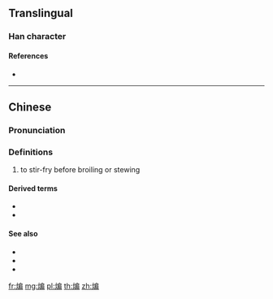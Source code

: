 ==Translingual==

===Han character===
{{Han char|rn=86|rad=火|as=09|sn=13|four=92827|canj=FHSB,FISB|ids=⿰火扁}}

====References====
* {{Han ref|kx=0678.161|hdz=32220.010|uh=7178|ud=29048|bh=DE74|bd=56948}}

----

==Chinese==
{{zh-forms}}

===Pronunciation===
{{zh-pron
|m=biān
|c=bin1,pin1
|h=pfs=
|md=
|mn=
|w=
|cat=v
}}

===Definitions===
{{zh-hanzi}}

# to stir-fry before broiling or stewing

====Derived terms====
* {{zh-l|干煸}}
* {{zh-l|干煸四季豆}}

====See also====
* {{zh-l|炒}}
* {{zh-l|煎}}
* {{zh-l|炸|tr=zhà}}

[[fr:煸]]
[[mg:煸]]
[[pl:煸]]
[[th:煸]]
[[zh:煸]]